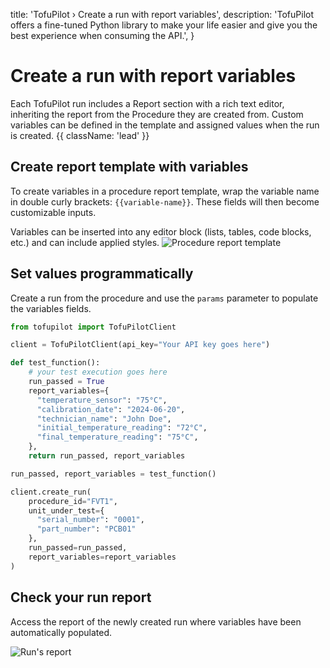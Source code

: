   title: 'TofuPilot › Create a run with report variables',
  description:
    'TofuPilot offers a fine-tuned Python library to make your life easier and give you the best experience when consuming the API.',
}

# Create a run with report variables

Each TofuPilot run includes a Report section with a rich text editor, inheriting the report from the Procedure they are created from. Custom variables can be defined in the template and assigned values when the run is created. {{ className: 'lead' }}

## Create report template with variables

To create variables in a procedure report template, wrap the variable name in double curly brackets: `{{variable-name}}`. These fields will then become customizable inputs.

<Note>
  Variables can be inserted into any editor block (lists, tables, code blocks,
  etc.) and can include applied styles.
</Note>

<Image src="/procedure-report.png" alt="Procedure report template" />

## Set values programmatically

Create a run from the procedure and use the `params` parameter to populate the variables fields.

```python {{ title: 'create_run_report_variables.py'}}
from tofupilot import TofuPilotClient

client = TofuPilotClient(api_key="Your API key goes here")

def test_function():
    # your test execution goes here
    run_passed = True
    report_variables={
      "temperature_sensor": "75°C",
      "calibration_date": "2024-06-20",
      "technician_name": "John Doe",
      "initial_temperature_reading": "72°C",
      "final_temperature_reading": "75°C",
    },
    return run_passed, report_variables

run_passed, report_variables = test_function()

client.create_run(
    procedure_id="FVT1",
    unit_under_test={
      "serial_number": "0001",
      "part_number": "PCB01"
    },
    run_passed=run_passed,
    report_variables=report_variables
)
```

## Check your run report

Access the report of the newly created run where variables have been automatically populated.

<Image src="/run-report.png" alt="Run's report" />
